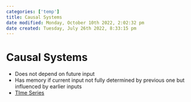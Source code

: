 ```yaml
---
categories: ['temp']
title: Causal Systems
date modified: Monday, October 10th 2022, 2:02:32 pm
date created: Tuesday, July 26th 2022, 8:33:15 pm
---
```


# Causal Systems
- Does not depend on future input
- Has memory if current input not fully determined by previous one but influenced by earlier inputs
- [TIme Series](TIme%20Series.qmd)



